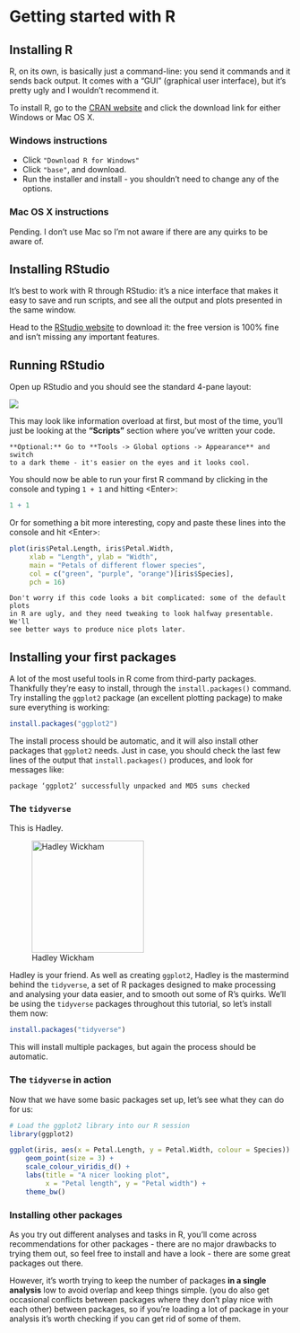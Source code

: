 # Getting started with R {#installing}

## Installing R

R, on its own, is basically just a command-line: you send it commands
and it sends back output. It comes with a "GUI" (graphical user
interface), but it's pretty ugly and I wouldn't recommend it.

To install R, go to the [CRAN website](https://cran.rstudio.com/) and
click the download link for either Windows or Mac OS X.

### Windows instructions

* Click `"Download R for Windows"`
* Click `"base"`, and download.
* Run the installer and install - you shouldn't need to change any
  of the options.
  
### Mac OS X instructions

Pending. I don't use Mac so I'm not aware if there are any quirks
to be aware of.

## Installing RStudio

It's best to work with R through RStudio: it's a nice
interface that makes it easy to save and run scripts,
and see all the output and plots presented in the same window.

Head to the [RStudio website](https://www.rstudio.com/products/rstudio/download/) 
to download it: the free version is 100% fine and isn't missing any
important features.

## Running RStudio

Open up RStudio and you should see the standard 4-pane layout:

![](Images/RStudioLayout.png)

This may look like information overload at first, but most of the time, you'll
just be looking at the **"Scripts"** section where you've written your code.

```block
**Optional:** Go to **Tools -> Global options -> Appearance** and switch 
to a dark theme - it's easier on the eyes and it looks cool.
```

You should now be able to run your first R command
by clicking in the console and typing `1 + 1` and hitting
\<Enter\>:

```r
1 + 1
```

Or for something a bit more interesting, copy and paste these lines
into the console and hit \<Enter\>:

```r
plot(iris$Petal.Length, iris$Petal.Width, 
     xlab = "Length", ylab = "Width", 
     main = "Petals of different flower species",
     col = c("green", "purple", "orange")[iris$Species],
     pch = 16)
```

```block
Don't worry if this code looks a bit complicated: some of the default plots
in R are ugly, and they need tweaking to look halfway presentable. We'll
see better ways to produce nice plots later.
```

## Installing your first packages

A lot of the most useful tools in R come from third-party packages. Thankfully
they're easy to install, through the `install.packages()` command. Try
installing the `ggplot2` package (an excellent plotting package) to make 
sure everything is working:

```r
install.packages("ggplot2")
```

The install process should be automatic, and it will also install
other packages that `ggplot2` needs. Just in case, you should check
the last few lines of the output that `install.packages()` produces,
and look for messages like:

```
package ‘ggplot2’ successfully unpacked and MD5 sums checked
```

### The `tidyverse`

This is Hadley.

![Hadley Wickham](Images/Hadley.jpg){height=200px}

Hadley is your friend. As well as creating `ggplot2`, Hadley is the mastermind
behind the `tidyverse`, a set of R packages designed to make processing
and analysing your data easier, and to smooth out some of R's quirks. 
We'll be using the `tidyverse` packages throughout this tutorial, so let's 
install them now: 

```r
install.packages("tidyverse")
```

This will install multiple packages, but again the process should be
automatic.

### The `tidyverse` in action

Now that we have some basic packages set up, let's see what they can
do for us:

```r
# Load the ggplot2 library into our R session
library(ggplot2)

ggplot(iris, aes(x = Petal.Length, y = Petal.Width, colour = Species)) +
    geom_point(size = 3) +
    scale_colour_viridis_d() +
    labs(title = "A nicer looking plot",
         x = "Petal length", y = "Petal width") +
    theme_bw()
```

### Installing other packages

As you try out different analyses and tasks in R, you'll
come across recommendations for other packages - there are
no major drawbacks to trying them out, so feel free to install and have
a look - there are some great packages out there.

However, it's worth trying to keep the number of packages **in a single
analysis** low to avoid overlap and keep things simple. (you do also get
occasional conflicts between packages where they don't play nice with each
other) between packages, so if you're loading a lot of package in your analysis
it's worth checking if you can get rid of some of them.


